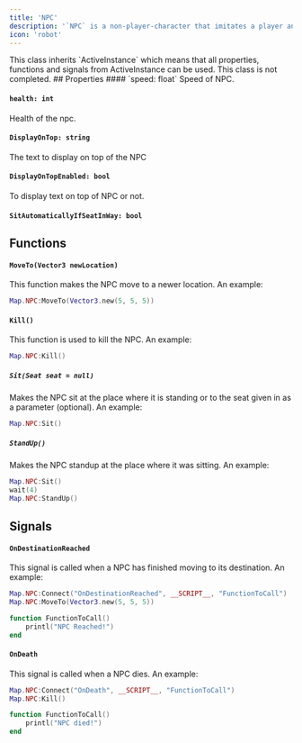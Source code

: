 ```yaml
---
title: 'NPC'
description: '`NPC` is a non-player-character that imitates a player and is able to be manipulated in Clua'
icon: 'robot'
---
```

<Info>
  This class inherits `ActiveInstance` which means that all properties, functions and signals from ActiveInstance can be used.
</Info> 
<Warning>This class is not completed.</Warning>
## Properties
#### `speed: float`
Speed of NPC. 

#### `health: int`
Health of the npc.

#### `DisplayOnTop: string`
The text to display on top of the NPC

#### `DisplayOnTopEnabled: bool`
To display text on top of NPC or not.

#### `SitAutomaticallyIfSeatInWay: bool`

## Functions
#### `MoveTo(Vector3 newLocation)`
This function makes the NPC move to a newer location. An example:
```lua
Map.NPC:MoveTo(Vector3.new(5, 5, 5))
```

#### `Kill()`
This function is used to kill the NPC. An example:
```lua
Map.NPC:Kill()
```

##### `Sit(Seat seat = null)`
Makes the NPC sit at the place where it is standing or to the seat given in as a parameter (optional). An example:
```lua
Map.NPC:Sit()
```

##### `StandUp()`
Makes the NPC standup at the place where it was sitting. An example:
```lua
Map.NPC:Sit()
wait(4)
Map.NPC:StandUp()
```


## Signals
#### `OnDestinationReached`
This signal is called when a NPC has finished moving to its destination. An example:
```lua
Map.NPC:Connect("OnDestinationReached", __SCRIPT__, "FunctionToCall")
Map.NPC:MoveTo(Vector3.new(5, 5, 5))

function FunctionToCall()
    printl("NPC Reached!")
end
```

#### `OnDeath`
This signal is called when a NPC dies. An example:
```lua
Map.NPC:Connect("OnDeath", __SCRIPT__, "FunctionToCall")
Map.NPC:Kill()

function FunctionToCall()
    printl("NPC died!")
end
```
